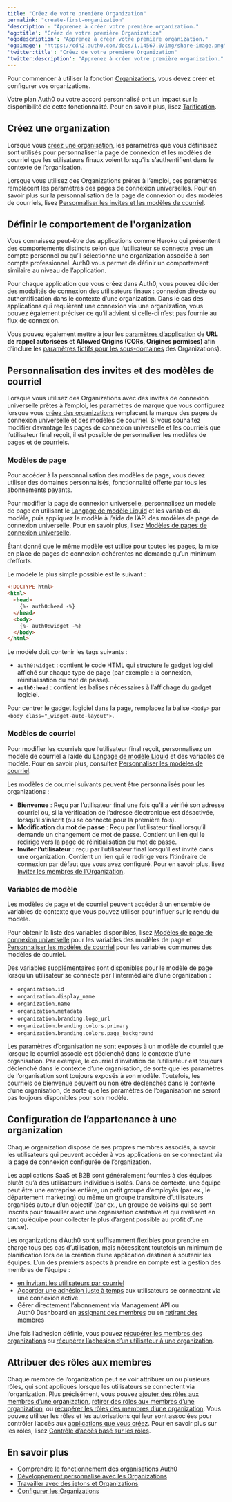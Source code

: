 ---
title: "Créez de votre première Organization"
permalink: "create-first-organization"
'description': "Apprenez à créer votre première organization."
'og:title': "Créez de votre première Organization"
'og:description': "Apprenez à créer votre première organization."
'og:image': "https://cdn2.auth0.com/docs/1.14567.0/img/share-image.png"
'twitter:title': "Créez de votre première Organization"
'twitter:description': "Apprenez à créer votre première organization."
---

Pour commencer à utiliser la fonction [Organizations](/docs/docs/fr-ca/manage-users/organizations/organizations-overview), vous devez créer et configurer vos organizations.

<Card title="La disponibilité varie selon le plan Auth0">

Votre plan Auth0 ou votre accord personnalisé ont un impact sur la disponibilité de cette fonctionnalité. Pour en savoir plus, lisez [Tarification](https://auth0.com/pricing).

</Card>

## Créez une organization

Lorsque vous [créez une organisation](/docs/docs/fr-ca/manage-users/organizations/configure-organizations/create-organizations), les paramètres que vous définissez sont utilisés pour personnaliser la page de connexion et les modèles de courriel que les utilisateurs finaux voient lorsqu’ils s’authentifient dans le contexte de l’organisation.

Lorsque vous utilisez des Organizations prêtes à l’emploi, ces paramètres remplacent les paramètres des pages de connexion universelles. Pour en savoir plus sur la personnalisation de la page de connexion ou des modèles de courriels, lisez [Personnaliser les invites et les modèles de courriel](#customize-prompts-and-email-templates).

## Définir le comportement de l'organization

Vous connaissez peut-être des applications comme Heroku qui présentent des comportements distincts selon que l’utilisateur se connecte avec un compte personnel ou qu’il sélectionne une organization associée à son compte professionnel. Auth0 vous permet de définir un comportement similaire au niveau de l’application.

Pour chaque application que vous créez dans Auth0, vous pouvez décider des modalités de connexion des utilisateurs finaux : connexion directe ou authentification dans le contexte d’une organization. Dans le cas des applications qui requièrent une connexion via une organization, vous pouvez également préciser ce qu’il advient si celle-ci n’est pas fournie au flux de connexion.

Vous pouvez également mettre à jour les [paramètres d’application](/docs/docs/fr-ca/get-started/applications/application-settings) de **URL de rappel autorisées** et **Allowed Origins (CORs, Origines permises)** afin d’inclure les [paramètres fictifs pour les sous-domaines](/docs/docs/fr-ca/get-started/applications/wildcards-for-subdomains) des Organizations).

## Personnalisation des invites et des modèles de courriel

Lorsque vous utilisez des Organizations avec des invites de connexion universelle prêtes à l’emploi, les paramètres de marque que vous configurez lorsque vous [créez des organizations](/docs/docs/fr-ca/manage-users/organizations/configure-organizations/create-organizations) remplacent la marque des pages de connexion universelle et des modèles de courriel. Si vous souhaitez modifier davantage les pages de connexion universelle et les courriels que l’utilisateur final reçoit, il est possible de personnaliser les modèles de pages et de courriels.

### Modèles de page

<Callout icon="file-lines" color="#0EA5E9" iconType="regular">

Pour accéder à la personnalisation des modèles de page, vous devez utiliser des domaines personnalisés, fonctionnalité offerte par tous les abonnements payants.

</Callout>

Pour modifier la page de connexion universelle, personnalisez un modèle de page en utilisant le [Langage de modèle Liquid](https://shopify.github.io/liquid/) et les variables du modèle, puis appliquez le modèle à l’aide de l’API des modèles de page de connexion universelle. Pour en savoir plus, lisez [Modèles de pages de connexion universelle](/docs/docs/fr-ca/customize/login-pages/universal-login/customize-templates).

Étant donné que le même modèle est utilisé pour toutes les pages, la mise en place de pages de connexion cohérentes ne demande qu’un minimum d’efforts.

Le modèle le plus simple possible est le suivant :

```html lines
<!DOCTYPE html>
<html>
  <head>
    {%- auth0:head -%}
  </head>
  <body>
    {%- auth0:widget -%}
  </body>
</html>
```

Le modèle doit contenir les tags suivants :

* `auth0:widget` : contient le code HTML qui structure le gadget logiciel affiché sur chaque type de page (par exemple : la connexion, réinitialisation du mot de passe).
* **`auth0:head`** : contient les balises nécessaires à l’affichage du gadget logiciel.

Pour centrer le gadget logiciel dans la page, remplacez la balise `<body>` par `<body class="_widget-auto-layout">`.

### Modèles de courriel

Pour modifier les courriels que l’utilisateur final reçoit, personnalisez un modèle de courriel à l’aide du [Langage de modèle Liquid](https://shopify.github.io/liquid/) et des variables de modèle. Pour en savoir plus, consultez [Personnaliser les modèles de courriel](/docs/docs/fr-ca/customize/email/email-templates).

Les modèles de courriel suivants peuvent être personnalisés pour les organizations :

* **Bienvenue** : Reçu par l’utilisateur final une fois qu’il a vérifié son adresse courriel ou, si la vérification de l’adresse électronique est désactivée, lorsqu’il s’inscrit (ou se connecte pour la première fois).
* **Modification du mot de passe** : Reçu par l’utilisateur final lorsqu’il demande un changement de mot de passe. Contient un lien qui le redirige vers la page de réinitialisation du mot de passe.
* **Inviter l’utilisateur** : reçu par l’utilisateur final lorsqu’il est invité dans une organization. Contient un lien qui le redirige vers l’itinéraire de connexion par défaut que vous avez configuré. Pour en savoir plus, lisez [Inviter les membres de l’Organization](/docs/docs/fr-ca/manage-users/organizations/configure-organizations/invite-members).

### Variables de modèle

Les modèles de page et de courriel peuvent accéder à un ensemble de variables de contexte que vous pouvez utiliser pour influer sur le rendu du modèle.

Pour obtenir la liste des variables disponibles, lisez [Modèles de page de connexion universelle](/docs/docs/fr-ca/customize/login-pages/universal-login/customize-templates) pour les variables des modèles de page et [Personnaliser les modèles de courriel](/docs/docs/fr-ca/customize/email/email-templates) pour les variables communes des modèles de courriel.

Des variables supplémentaires sont disponibles pour le modèle de page lorsqu’un utilisateur se connecte par l’intermédiaire d’une organization :

* `organization.id`
* `organization.display_name`
* `organization.name`
* `organization.metadata`
* `organization.branding.logo_url`
* `organization.branding.colors.primary`
* `organization.branding.colors.page_background`

<Callout icon="file-lines" color="#0EA5E9" iconType="regular">

Les paramètres d’organisation ne sont exposés à un modèle de courriel que lorsque le courriel associé est déclenché dans le contexte d’une organisation. Par exemple, le courriel d’invitation de l’utilisateur est toujours déclenché dans le contexte d’une organisation, de sorte que les paramètres de l’organisation sont toujours exposés à son modèle. Toutefois, les courriels de bienvenue peuvent ou non être déclenchés dans le contexte d’une organisation, de sorte que les paramètres de l’organisation ne seront pas toujours disponibles pour son modèle.

</Callout>

## Configuration de l’appartenance à une organization

Chaque organization dispose de ses propres membres associés, à savoir les utilisateurs qui peuvent accéder à vos applications en se connectant via la page de connexion configurée de l’organization.

Les applications SaaS et B2B sont généralement fournies à des équipes plutôt qu’à des utilisateurs individuels isolés. Dans ce contexte, une équipe peut être une entreprise entière, un petit groupe d’employés (par ex., le département marketing) ou même un groupe transitoire d’utilisateurs organisés autour d’un objectif (par ex., un groupe de voisins qui se sont inscrits pour travailler avec une organisation caritative et qui rivalisent en tant qu’équipe pour collecter le plus d’argent possible au profit d’une cause).

Les organizations d’Auth0 sont suffisamment flexibles pour prendre en charge tous ces cas d’utilisation, mais nécessitent toutefois un minimum de planification lors de la création d’une application destinée à soutenir les équipes. L’un des premiers aspects à prendre en compte est la gestion des membres de l’équipe :

* [en invitant les utilisateurs par courriel](/docs/docs/fr-ca/manage-users/organizations/configure-organizations/invite-members)
* [Accorder une adhésion juste à temps](/docs/docs/fr-ca/manage-users/organizations/configure-organizations/grant-just-in-time-membership) aux utilisateurs se connectant via une connexion active.
* Gérer directement l’abonnement via Management API ou Auth0 Dashboard en [assignant des membres](/docs/docs/fr-ca/manage-users/organizations/configure-organizations/assign-members) ou en [retirant des membres](/docs/docs/fr-ca/manage-users/organizations/configure-organizations/remove-members)

Une fois l’adhésion définie, vous pouvez [récupérer les membres des organizations](/docs/docs/fr-ca/manage-users/organizations/configure-organizations/retrieve-members) ou [récupérer l’adhésion d’un utilisateur à une organization](/docs/docs/fr-ca/manage-users/organizations/configure-organizations/retrieve-user-membership).

## Attribuer des rôles aux membres

Chaque membre de l’organization peut se voir attribuer un ou plusieurs rôles, qui sont appliqués lorsque les utilisateurs se connectent via l’organization. Plus précisément, vous pouvez [ajouter des rôles aux membres d’une organization](/docs/docs/fr-ca/manage-users/organizations/configure-organizations/add-member-roles), [retirer des rôles aux membres d’une organization](/docs/docs/fr-ca/manage-users/organizations/configure-organizations/remove-member-roles), ou [récupérer les rôles des membres d’une organization](/docs/docs/fr-ca/manage-users/organizations/configure-organizations/retrieve-member-roles). Vous pouvez utiliser les rôles et les autorisations qui leur sont associées pour contrôler l’accès aux [applications que vous créez](/docs/docs/fr-ca/manage-users/organizations/custom-development). Pour en savoir plus sur les rôles, lisez [Contrôle d’accès basé sur les rôles](/docs/docs/fr-ca/manage-users/access-control/rbac).

## En savoir plus

* [Comprendre le fonctionnement des organisations Auth0](/docs/docs/fr-ca/manage-users/organizations/organizations-overview)
* [Développement personnalisé avec les Organizations](/docs/docs/fr-ca/manage-users/organizations/custom-development)
* [Travailler avec des jetons et Organizations](/docs/docs/fr-ca/manage-users/organizations/using-tokens)
* [Configurer les Organizations](/docs/docs/fr-ca/manage-users/organizations/configure-organizations)